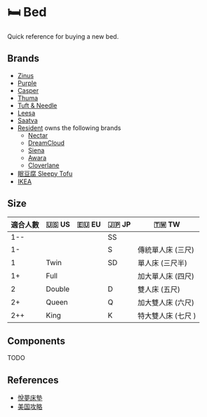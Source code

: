 
# 🛏️ Bed

Quick reference for buying a new bed.

## Brands

- [<Country iso="kr" name={false} /> Zinus](https://www.zinus.com/)
- [<Country iso="us" name={false} /> Purple](https://purple.com/)
- [<Country iso="us" name={false} /> Casper](https://casper.com/)
- [<Country iso="us" name={false} /> Thuma](https://www.thuma.co/)
- [<Country iso="us" name={false} /> Tuft & Needle](https://www.tuftandneedle.com/)
- [<Country iso="us" name={false} /> Leesa](https://www.leesa.com/)
- [<Country iso="us" name={false} /> Saatva](https://www.saatva.com/)
- [<Country iso="us" name={false} /> Resident](https://www.residenthome.com/) owns the following brands
  - [Nectar](https://www.nectarsleep.com/)
  - [DreamCloud](https://www.dreamcloudsleep.com/)
  - [Siena](https://www.sienasleep.com/)
  - [Awara](https://www.awarasleep.com/)
  - [Cloverlane](https://www.cloverlane.com/)
- [<Country iso="tw" name={false} /> 眠豆腐 Sleepy Tofu](https://sleepytofu.com/)
- [<Country iso="se" name={false} /> IKEA](https://www.ikea.com/)

## Size

| 適合人數 | 🇺🇸 US  | 🇪🇺 EU | 🇯🇵 JP | 🇹🇼 TW              |
| -------- | ------ | ----- | ----- | ------------------ |
| 1--      |        |       | SS    |                    |
| 1-       |        |       | S     | 傳統單人床 (三尺)  |
| 1        | Twin   |       | SD    | 單人床 (三尺半)    |
| 1+       | Full   |       |       | 加大單人床 (四尺)  |
| 2        | Double |       | D     | 雙人床 (五尺)      |
| 2+       | Queen  |       | Q     | 加大雙人床 (六尺)  |
| 2++      | King   |       | K     | 特大雙人床 (七尺 ) |

## Components

TODO

## References

- [悅夢床墊](https://www.dreambed.tw/blog/%E5%BD%88%E7%B0%A7%E5%BA%8A%E5%A2%8A%E5%B0%BA%E5%AF%B8/)
- [美国攻略](https://gonglue.us/bed)
